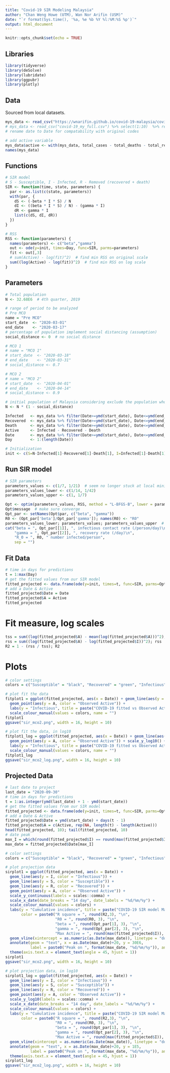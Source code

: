 ```yaml
---
title: "Covid-19 SIR Modeling Malaysia"
author: "Chan Weng Howe (UTM), Wan Nor Arifin (USM)"
date: "`r format(Sys.time(), '%a, %e %b %Y %l:%M:%S %p')`"
output: html_document
---
```


```r
knitr::opts_chunk$set(echo = TRUE)
```

## Libraries
```r
library(tidyverse)
library(deSolve)
library(lubridate)
library(ggpubr)
library(plotly)
```

## Data
Sourced from local datasets.
```r
mys_data <- read_csv("https://wnarifin.github.io/covid-19-malaysia/covid-19_my_full.csv") %>% select(1:10) %>% rename(Date = "date")  # uncomment
# mys_data <- read_csv("covid-19_my_full.csv") %>% select(1:10)  %>% rename(Date = "date")  # comment out later
# rename date to Date for compatability with original codes

# add active variable
mys_data$active <- with(mys_data, total_cases - total_deaths - total_recover)
names(mys_data)
```

## Functions
```r
# SIR model
# S - Susceptible, I - Infected, R - Removed (recovered + death)
SIR <- function(time, state, parameters) {
  par <- as.list(c(state, parameters))
  with(par, {
    dS <- (-beta * I * S) / N
    dI <- ((beta * I * S) / N) - (gamma * I)
    dR <- gamma * I
    list(c(dS, dI, dR))
  })
}

# RSS 
RSS <- function(parameters) {
  names(parameters) <- c("beta","gamma")
  out <- ode(y=init, times=Day, func=SIR, parms=parameters)
  fit <- out[,3]
  # sum(Active) - log(fit)^2)  # find min RSS on original scale 
  sum((log(Active) - log(fit))^2)  # find min RSS on log scale
}
```

## Parameters
```r
# Total population
N <- 32.68E6  # 4th quarter, 2019

# range of period to be analyzed
# Pre MCO
name = "Pre MCO"
start_date  <- "2020-03-01"
end_date    <- "2020-03-17"
# percentage of population implement social distancing (assumption)
social_distance <- 0  # no social distance

# MCO 1
# name = "MCO 1"
# start_date  <- "2020-03-18" 
# end_date    <- "2020-03-31"
# social_distance <- 0.7

# MCO 2
# name = "MCO 2"
# start_date  <- "2020-04-01" 
# end_date    <- "2020-04-14"
# social_distance <- 0.9

# initial population of Malaysia considering exclude the population who implemented social distancing
N <- N * (1 - social_distance)

Infected   <- mys_data %>% filter(Date>=ymd(start_date), Date<=ymd(end_date)) %>% pull(total_cases)
Recovered  <- mys_data %>% filter(Date>=ymd(start_date), Date<=ymd(end_date)) %>% pull(total_recover)
Death      <- mys_data %>% filter(Date>=ymd(start_date), Date<=ymd(end_date)) %>% pull(total_deaths)
Active     <- Infected - Recovered - Death
Date       <- mys_data %>% filter(Date>=ymd(start_date), Date<=ymd(end_date)) %>% pull(Date)
Day        <- 1:(length(Date))

# Initialization
init <- c(S=N-Infected[1]-Recovered[1]-Death[1], I=Infected[1]-Death[1]-Recovered[1], R=Recovered[1]+Death[1])
```

## Run SIR model
```r
# SIR parameters
parameters_values <- c(1/7, 1/21)  # seem no longer stuck at local minima if take middle values?
parameters_values_lower <- c(1/14, 1/42)
parameters_values_upper <- c(1, 1/7)

Opt <- optim(parameters_values, RSS, method = "L-BFGS-B", lower = parameters_values_lower, upper = parameters_values_upper)
Opt$message  # make sure converge
Opt_par <- setNames(Opt$par, c("beta", "gamma"))
R0 <- (Opt_par['beta']/Opt_par['gamma']); names(R0) <- "R0"
parameters_values_lower; parameters_values; parameters_values_upper  # just to check whether values stuck
cat("beta = ", Opt_par[[1]], ", infectious contact rate (/person/day)\n",
    "gamma = ", Opt_par[[2]], ", recovery rate (/day)\n",
    "R_0 = ", R0, " number infected/person",
    sep = "")
```

## Fit Data
```r
# time in days for predictions
t = 1:max(Day)
# get the fitted values from our SIR model
fitted_projected <- data.frame(ode(y=init, times=t, func=SIR, parms=Opt_par))
# add a Date & Active
fitted_projected$Date = Date
fitted_projected$A = Active
fitted_projected
```

# Fit measure, log scales
```r
tss = sum((log(fitted_projected$A) - mean(log(fitted_projected$A)))^2); tss
rss = sum((log(fitted_projected$A) - log(fitted_projected$I))^2); rss
R2 = 1 - (rss / tss); R2
```

# Plots

```r
# color settings
colors = c("Susceptible" = "black", "Recovered" = "green", "Infectious" = "red", "Observed Active" = "orange")

# plot fit the data
fitplot1 = ggplot(fitted_projected, aes(x = Date)) + geom_line(aes(y = I, color = "Infectious")) + 
  geom_point(aes(y = A, color = "Observed Active")) +
  labs(y = "Infectious", title = paste("COVID-19 fitted vs Observed Active Cases in Malaysia,", name, "log10")) +
  scale_colour_manual(values = colors, name = "")
fitplot1
ggsave("sir_mco2.png", width = 16, height = 10)

# plot fit the data, in log10
fitplot1_log = ggplot(fitted_projected, aes(x = Date)) + geom_line(aes(y = I, color = "Infectious")) + 
  geom_point(aes(y = A, color = "Observed Active")) + scale_y_log10() + 
  labs(y = "Infectious", title = paste("COVID-19 fitted vs Observed Active Cases in Malaysia,", name, "log10")) +
  scale_colour_manual(values = colors, name = "")  
fitplot1_log
ggsave("sir_mco2_log.png", width = 16, height = 10)
```

## Projected Data
```r
# last date to project
last_date = "2020-09-30"
# time in days for predictions
t = 1:as.integer(ymd(last_date) + 1 - ymd(start_date))
# get the fitted values from our SIR model
fitted_projected <- data.frame(ode(y=init, times=t, func=SIR, parms=Opt_par))
# add a Date & Active
fitted_projected$Date = ymd(start_date) + days(t - 1)
fitted_projected$A = c(Active, rep(NA, length(t) - length(Active)))
head(fitted_projected, 10); tail(fitted_projected, 10)
# date peak
max_I = which(round(fitted_projected$I) == round(max(fitted_projected$I)))
max_date = fitted_projected$Date[max_I]
```

```r
# color settings
colors = c("Susceptible" = "black", "Recovered" = "green", "Infectious" = "red", "Observed Active" = "orange")

# plot projection data
sirplot1 = ggplot(fitted_projected, aes(x = Date)) + 
  geom_line(aes(y = I, color = "Infectious")) + 
  geom_line(aes(y = S, color = "Susceptible")) + 
  geom_line(aes(y = R, color = "Recovered")) +
  geom_point(aes(y = A, color = "Observed Active")) +
  scale_y_continuous(labels = scales::comma) +
  scale_x_date(date_breaks = "14 day", date_labels = "%d/%m/%y") + 
  scale_colour_manual(values = colors) +
  labs(y = "Cumulative incidence", title = paste("COVID-19 SIR model Malaysia,", name), 
       color = paste0("R square = ", round(R2,3), "\n",
                      "R0 = ", round(R0, 3), "\n",
                      "beta = ", round(Opt_par[1], 3), "\n",
                      "gamma = ", round(Opt_par[2], 3), "\n",
                      "Max Active = ", round(max(fitted_projected$I)), "\n")) +
  geom_vline(xintercept = as.numeric(as.Date(max_date)), linetype = "dotted") +
  annotate(geom = "text", x = as.Date(max_date)+20, y = 30E6, 
           label = paste0("Peak on ", format(max_date, "%d/%m/%y")), angle = 0) +
  theme(axis.text.x = element_text(angle = 45, hjust = 1))
sirplot1
ggsave("sir_mco2.png", width = 16, height = 10)

# plot projection data, in log10
sirplot1_log = ggplot(fitted_projected, aes(x = Date)) + 
  geom_line(aes(y = I, color = "Infectious")) + 
  geom_line(aes(y = S, color = "Susceptible")) + 
  geom_line(aes(y = R, color = "Recovered")) +
  geom_point(aes(y = A, color = "Observed Active")) +
  scale_y_log10(labels = scales::comma) +
  scale_x_date(date_breaks = "14 day", date_labels = "%d/%m/%y") + 
  scale_colour_manual(values = colors) +
  labs(y = "Cumulative incidence", title = paste("COVID-19 SIR model Malaysia,", name, "log10"), 
       color = paste0("R square = ", round(R2,3), "\n",
                      "R0 = ", round(R0, 3), "\n",
                      "beta = ", round(Opt_par[1], 3), "\n",
                      "gamma = ", round(Opt_par[2], 3), "\n",
                      "Max Active = ", round(max(fitted_projected$I)), "\n")) +
  geom_vline(xintercept = as.numeric(as.Date(max_date)), linetype = "dotted") +
  annotate(geom = "text", x = as.Date(max_date)+20, y = 1E5, 
           label = paste0("Peak on ", format(max_date, "%d/%m/%y")), angle = 0) +
  theme(axis.text.x = element_text(angle = 45, hjust = 1))
sirplot1_log
ggsave("sir_mco2_log.png", width = 16, height = 10)
```
